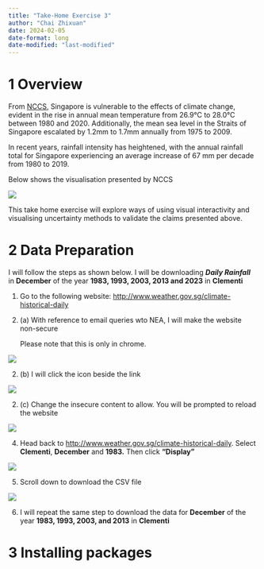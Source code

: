```yaml
---
title: "Take-Home Exercise 3"
author: "Chai Zhixuan"
date: 2024-02-05
date-format: long
date-modified: "last-modified"
---
```


# 1 Overview

From [NCCS](https://www.nccs.gov.sg/singapores-climate-action/impact-of-climate-change-in-singapore/), Singapore is vulnerable to the effects of climate change, evident in the rise in annual mean temperature from 26.9°C to 28.0°C between 1980 and 2020. Additionally, the mean sea level in the Straits of Singapore escalated by 1.2mm to 1.7mm annually from 1975 to 2009.

In recent years, rainfall intensity has heightened, with the annual rainfall total for Singapore experiencing an average increase of 67 mm per decade from 1980 to 2019.

Below shows the visualisation presented by NCCS

![](images/6.PNG)

This take home exercise will explore ways of using visual interactivity and visualising uncertainty methods to validate the claims presented above.

# 2 Data Preparation 

I will follow the steps as shown below. I will be downloading ***Daily Rainfall*** in **December** of the year **1983, 1993, 2003, 2013 and 2023** in **Clementi**

1.  Go to the following website: <http://www.weather.gov.sg/climate-historical-daily>

2.  \(a\) With reference to email queries wto NEA, I will make the website non-secure

    ::: callout-note
    Please note that this is only in chrome.
    :::

![](images/1.PNG)

2.  \(b\) I will click the icon beside the link

![](images/2.PNG)

2.  \(c\) Change the insecure content to allow. You will be prompted to reload the website

![](images/3.PNG)

4.  Head back to <http://www.weather.gov.sg/climate-historical-daily>. Select **Clementi**, **December** and **1983.** Then click **"Display"**

![](images/4-01.PNG)

5.  Scroll down to download the CSV file

![](images/5.PNG)

6.  I will repeat the same step to download the data for **December** of the year **1983, 1993, 2003, and 2013** in **Clementi**

# 3 Installing packages
